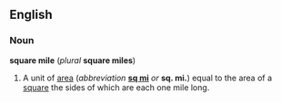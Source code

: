 ==English==
===Noun===
'''square mile''' (''plural'' '''square miles''')

#A unit of [[area]] (''abbreviation'' '''[[sq mi]]''' ''or'' '''sq. mi.''') equal to the area of a [[square]] the sides of which are each one mile long.

<!--
{{msg:Measurement_Units}}
-->